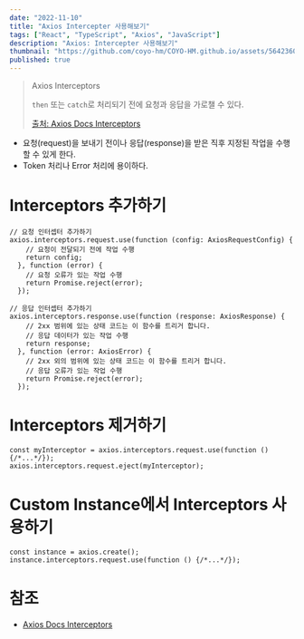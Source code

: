```yaml
---
date: "2022-11-10"
title: "Axios Intercepter 사용해보기"
tags: ["React", "TypeScript", "Axios", "JavaScript"]
description: "Axios: Intercepter 사용해보기"
thumbnail: "https://github.com/coyo-hm/COYO-HM.github.io/assets/56423604/c6eebc61-641e-456c-b419-f7c22e28b32a"
published: true
---
```

> Axios Interceptors
>
>
> `then` 또는 `catch`로 처리되기 전에 요청과 응답을 가로챌 수 있다.
>
> [출처: Axios Docs Interceptors](https://axios-http.com/kr/docs/interceptors)
>
- 요청(request)을 보내기 전이나 응답(response)을 받은 직후 지정된 작업을 수행할 수 있게 한다.
- Token 처리나 Error 처리에 용이하다.

# Interceptors 추가하기

```tsx
// 요청 인터셉터 추가하기
axios.interceptors.request.use(function (config: AxiosRequestConfig) {
    // 요청이 전달되기 전에 작업 수행
    return config;
  }, function (error) {
    // 요청 오류가 있는 작업 수행
    return Promise.reject(error);
  });

// 응답 인터셉터 추가하기
axios.interceptors.response.use(function (response: AxiosResponse) {
    // 2xx 범위에 있는 상태 코드는 이 함수를 트리거 합니다.
    // 응답 데이터가 있는 작업 수행
    return response;
  }, function (error: AxiosError) {
    // 2xx 외의 범위에 있는 상태 코드는 이 함수를 트리거 합니다.
    // 응답 오류가 있는 작업 수행
    return Promise.reject(error);
  });
```

# Interceptors 제거하기

```tsx
const myInterceptor = axios.interceptors.request.use(function () {/*...*/});
axios.interceptors.request.eject(myInterceptor);
```

# Custom Instance에서 Interceptors 사용하기

```tsx
const instance = axios.create();
instance.interceptors.request.use(function () {/*...*/});
```

# 참조

- [Axios Docs Interceptors](https://axios-http.com/kr/docs/interceptors)